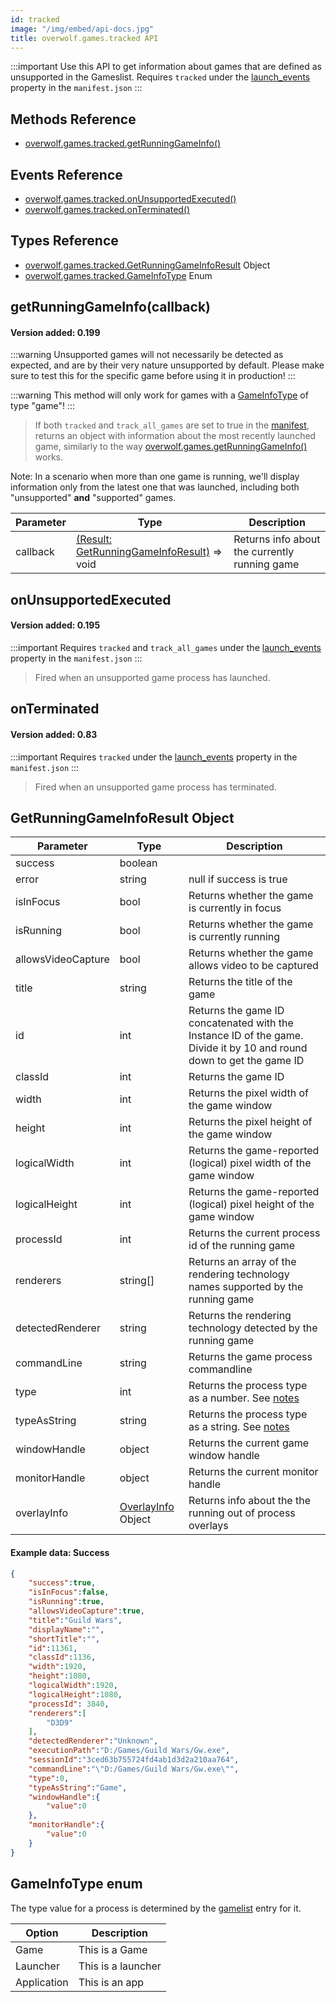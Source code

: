 ```yaml
---
id: tracked
image: "/img/embed/api-docs.jpg"
title: overwolf.games.tracked API
---
```


:::important Use this API to get information about games that are defined as unsupported in the Gameslist.
Requires `tracked` under the [launch_events](../manifest#launch_event_settings-array) property in the `manifest.json`
:::


## Methods Reference

* [overwolf.games.tracked.getRunningGameInfo()](#getrunninggameinfocallback)

## Events Reference

* [overwolf.games.tracked.onUnsupportedExecuted()](#onunsupportedexecuted)
* [overwolf.games.tracked.onTerminated()](#onterminated) 

## Types Reference

* [overwolf.games.tracked.GetRunningGameInfoResult](#getrunninggameinforesult-object) Object
* [overwolf.games.tracked.GameInfoType](#gameinfotype-enum) Enum


## getRunningGameInfo(callback)

#### Version added: 0.199

:::warning
Unsupported games will not necessarily be detected as expected, and are by their very nature unsupported by default. Please make sure to test this for the specific game before using it in production!
:::

:::warning
This method will only work for games with a [GameInfoType](#gameinfotype-enum) of type "game"!
:::

> If both `tracked` and `track_all_games` are set to true in the [manifest](../manifest#launch_event_settings-array), returns an object with information about the most recently launched game, similarly to the way [overwolf.games.getRunningGameInfo()](../games#getrunninggameinfocallback) works.

Note: In a scenario when more than one game is running, we'll display information only from the latest one that was launched, including both "unsupported" **and** "supported" games.



Parameter | Type     | Description                                                              |
----------| -------- | ------------------------------------------------------------------------ |
callback  | [(Result: GetRunningGameInfoResult)](#getrunninggameinforesult-object) => void | Returns info about the currently running game |


## onUnsupportedExecuted
#### Version added: 0.195
:::important
Requires `tracked` and `track_all_games` under the [launch_events](../manifest#launch_event_settings-array) property in the `manifest.json`
:::

> Fired when an unsupported game process has launched.


## onTerminated
#### Version added: 0.83
:::important
Requires `tracked` under the [launch_events](../manifest#launch_event_settings-array) property in the `manifest.json`
:::
> Fired when an unsupported game process has terminated.


## GetRunningGameInfoResult Object

Parameter            | Type     | Description                                                                                         | 
---------------------| ---------| --------------------------------------------------------------------------------------------------- | 
| success            | boolean  |                                                                                                     |  
| error              | string   | null if success is true                                                                             |
| isInFocus          | bool     | Returns whether the game is currently in focus                                                      |
| isRunning          | bool     | Returns whether the game is currently running                                                       | 
| allowsVideoCapture | bool     | Returns whether the game allows video to be captured                                                | 
| title              | string   | Returns the title of the game                                                                       | 
| id                 | int      | Returns the game ID concatenated with the Instance ID of the game. Divide it by 10 and round down to get the game ID |
| classId            | int      | Returns the game ID                                                                                 |
| width              | int      | Returns the pixel width of the game window                                                          | 
| height             | int      | Returns the pixel height of the game window                                                         | 
| logicalWidth       | int      | Returns the game-reported (logical) pixel width of the game window                                  | 
| logicalHeight      | int      | Returns the game-reported (logical) pixel height of the game window                                 | 
| processId          | int      | Returns the current process id of the running game                                                  | 
| renderers          | string[] | Returns an array of the rendering technology names supported by the running game                    | 
| detectedRenderer   | string   | Returns the rendering technology detected by the running game                                       | 
| commandLine        | string   | Returns the game process commandline                                                                | 
| type               | int      | Returns the process type as a number. See [notes](#infotype-note-1)                                 | 
| typeAsString       | string   | Returns the process type as a string. See [notes](#infotype-note-1)                                 | 
| windowHandle       | object   | Returns the current game window handle                                                              | 
| monitorHandle      | object   | Returns the current monitor handle                                                                  |
| overlayInfo        | [OverlayInfo](#overlayinfo-object) Object  | Returns info about the the running out of process overlays        | 


#### Example data: Success

```json
{
    "success":true,
    "isInFocus":false,
    "isRunning":true,
    "allowsVideoCapture":true,
    "title":"Guild Wars",
    "displayName":"",
    "shortTitle":"",
    "id":11361,
    "classId":1136,
    "width":1920,
    "height":1080,
    "logicalWidth":1920,
    "logicalHeight":1080,
    "processId": 3840,
    "renderers":[
        "D3D9"
    ],
    "detectedRenderer":"Unknown",
    "executionPath":"D:/Games/Guild Wars/Gw.exe",
    "sessionId":"3ced63b755724fd4ab1d3d2a210aa764",
    "commandLine":"\"D:/Games/Guild Wars/Gw.exe\"",
    "type":0,
    "typeAsString":"Game",
    "windowHandle":{
        "value":0
    },
    "monitorHandle":{
        "value":0
    }
}
```

## GameInfoType enum

The type value for a process is determined by the [gamelist](ids#the-gamelistxml-file) entry for it.

Option                          | Description   |
--------------------------------| --------------|
Game                            |      This is a Game        |
Launcher                        |      This is a launcher    |
Application                     |      This is an app        |
